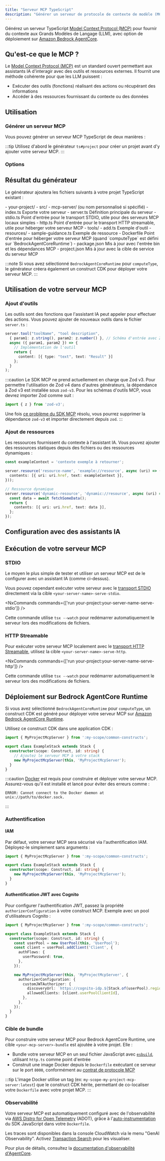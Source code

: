 ```yaml
---
title: "Serveur MCP TypeScript"
description: "Générer un serveur de protocole de contexte de modèle (MCP) TypeScript pour fournir du contexte aux modèles de langage de grande taille"
---
```





Générez un serveur TypeScript [Model Context Protocol (MCP)](https://modelcontextprotocol.io/) pour fournir du contexte aux Grands Modèles de Langage (LLM), avec option de déploiement sur [Amazon Bedrock AgentCore](https://docs.aws.amazon.com/bedrock-agentcore/latest/devguide/).

## Qu'est-ce que le MCP ?

Le [Model Context Protocol (MCP)](https://modelcontextprotocol.io/) est un standard ouvert permettant aux assistants IA d'interagir avec des outils et ressources externes. Il fournit une méthode cohérente pour que les LLM puissent :

- Exécuter des outils (fonctions) réalisant des actions ou récupérant des informations  
- Accéder à des ressources fournissant du contexte ou des données

## Utilisation

### Générer un serveur MCP

Vous pouvez générer un serveur MCP TypeScript de deux manières :

<RunGenerator generator="ts#mcp-server" />

:::tip
Utilisez d'abord le générateur <Link path="/guides/typescript-project">`ts#project`</Link> pour créer un projet avant d'y ajouter votre serveur MCP.
:::

### Options

<GeneratorParameters generator="ts#mcp-server" />

## Résultat du générateur

Le générateur ajoutera les fichiers suivants à votre projet TypeScript existant :

<FileTree>
  - your-project/
    - src/
      - mcp-server/ (ou nom personnalisé si spécifié)
        - index.ts Exporte votre serveur
        - server.ts Définition principale du serveur
        - stdio.ts Point d'entrée pour le transport STDIO, utile pour des serveurs MCP locaux simples
        - http.ts Point d'entrée pour le transport HTTP streamable, utile pour héberger votre serveur MCP
        - tools/
          - add.ts Exemple d'outil
        - resources/
          - sample-guidance.ts Exemple de ressource
        - Dockerfile Point d'entrée pour héberger votre serveur MCP (quand `computeType` est défini sur `BedrockAgentCoreRuntime`)
    - package.json Mis à jour avec l'entrée bin et les dépendances MCP
    - project.json Mis à jour avec la cible de service du serveur MCP
</FileTree>

:::note
Si vous avez sélectionné `BedrockAgentCoreRuntime` pour `computeType`, le générateur créera également un construct CDK pour déployer votre serveur MCP.
:::

## Utilisation de votre serveur MCP

### Ajout d'outils

Les outils sont des fonctions que l'assistant IA peut appeler pour effectuer des actions. Vous pouvez ajouter de nouveaux outils dans le fichier `server.ts` :

```typescript
server.tool("toolName", "tool description",
  { param1: z.string(), param2: z.number() }, // Schéma d'entrée avec Zod
  async ({ param1, param2 }) => {
    // Implémentation de l'outil
    return {
      content: [{ type: "text", text: "Result" }]
    };
  }
);
```

:::caution
Le SDK MCP ne prend actuellement en charge que Zod v3. Pour permettre l'utilisation de Zod v4 dans d'autres générateurs, la dépendance à Zod v3 est installée sous `zod-v3`. Pour les schémas d'outils MCP, vous devrez importer Zod comme suit :

```ts
import { z } from 'zod-v3';
```

Une fois [ce problème du SDK MCP](https://github.com/modelcontextprotocol/typescript-sdk/issues/164) résolu, vous pourrez supprimer la dépendance `zod-v3` et importer directement depuis `zod`.
:::

### Ajout de ressources

Les ressources fournissent du contexte à l'assistant IA. Vous pouvez ajouter des ressources statiques depuis des fichiers ou des ressources dynamiques :

```typescript
const exampleContext = 'contexte exemple à retourner';

server.resource('resource-name', 'example://resource', async (uri) => ({
  contents: [{ uri: uri.href, text: exampleContext }],
}));

// Ressource dynamique
server.resource('dynamic-resource', 'dynamic://resource', async (uri) => {
  const data = await fetchSomeData();
  return {
    contents: [{ uri: uri.href, text: data }],
  };
});
```

## Configuration avec des assistants IA

<Snippet name="mcp/configuration" parentHeading="Configuring with AI Assistants" />

## Exécution de votre serveur MCP

### STDIO

Le moyen le plus simple de tester et utiliser un serveur MCP est de le configurer avec un assistant IA (comme ci-dessus).

Vous pouvez cependant exécuter votre serveur avec le [transport STDIO](https://modelcontextprotocol.io/docs/concepts/transports#standard-input%2Foutput-stdio) directement via la cible `<your-server-name>-serve-stdio`.

<NxCommands commands={['run your-project:your-server-name-serve-stdio']} />

Cette commande utilise `tsx --watch` pour redémarrer automatiquement le serveur lors des modifications de fichiers.

### HTTP Streamable

Pour exécuter votre serveur MCP localement avec le [transport HTTP Streamable](https://modelcontextprotocol.io/docs/concepts/transports#streamable-http), utilisez la cible `<your-server-name>-serve-http`.

<NxCommands commands={['run your-project:your-server-name-serve-http']} />

Cette commande utilise `tsx --watch` pour redémarrer automatiquement le serveur lors des modifications de fichiers.

## Déploiement sur Bedrock AgentCore Runtime

Si vous avez sélectionné `BedrockAgentCoreRuntime` pour `computeType`, un construct CDK est généré pour déployer votre serveur MCP sur [Amazon Bedrock AgentCore Runtime](https://docs.aws.amazon.com/bedrock-agentcore/latest/devguide/agents-tools-runtime.html).

Utilisez ce construct CDK dans une application CDK :

```ts {6}
import { MyProjectMcpServer } from ':my-scope/common-constructs';

export class ExampleStack extends Stack {
  constructor(scope: Construct, id: string) {
    // Ajoutez le serveur MCP à votre stack
    new MyProjectMcpServer(this, 'MyProjectMcpServer');
  }
}
```

:::caution
[Docker](https://www.docker.com/) est requis pour construire et déployer votre serveur MCP. Assurez-vous qu'il est installé et lancé pour éviter des erreurs comme :

```
ERROR: Cannot connect to the Docker daemon at unix://path/to/docker.sock.
```
:::

### Authentification

#### IAM

Par défaut, votre serveur MCP sera sécurisé via l'authentification IAM. Déployez-le simplement sans arguments :

```ts {5}
import { MyProjectMcpServer } from ':my-scope/common-constructs';

export class ExampleStack extends Stack {
  constructor(scope: Construct, id: string) {
    new MyProjectMcpServer(this, 'MyProjectMcpServer');
  }
}
```

#### Authentification JWT avec Cognito

Pour configurer l'authentification JWT, passez la propriété `authorizerConfiguration` à votre construct MCP. Exemple avec un pool d'utilisateurs Cognito :

```ts {14-17}
import { MyProjectMcpServer } from ':my-scope/common-constructs';

export class ExampleStack extends Stack {
  constructor(scope: Construct, id: string) {
    const userPool = new UserPool(this, 'UserPool');
    const client = userPool.addClient('Client', {
      authFlows: {
        userPassword: true,
      },
    });

    new MyProjectMcpServer(this, 'MyProjectMcpServer', {
      authorizerConfiguration: {
        customJWTAuthorizer: {
          discoveryUrl: `https://cognito-idp.${Stack.of(userPool).region}.amazonaws.com/${userPool.userPoolId}/.well-known/openid-configuration`,
          allowedClients: [client.userPoolClientId],
        },
      },
    });
  }
}
```

### Cible de bundle

Pour construire votre serveur MCP pour Bedrock AgentCore Runtime, une cible `<your-mcp-server>-bundle` est ajoutée à votre projet. Elle :

- Bundle votre serveur MCP en un seul fichier JavaScript avec [`esbuild`](https://esbuild.github.io/), utilisant `http.ts` comme point d'entrée
- Construit une image Docker depuis le `Dockerfile` exécutant ce serveur sur le port `8000`, conformément au [contrat de protocole MCP](https://docs.aws.amazon.com/bedrock-agentcore/latest/devguide/runtime-service-contract.html#mcp-protocol-contract)

:::tip
L'image Docker utilise un tag (ex: `my-scope-my-project-mcp-server:latest`) que le construct CDK hérite, permettant de co-localiser votre `Dockerfile` avec votre projet MCP.
:::

### Observabilité

Votre serveur MCP est automatiquement configuré avec de l'observabilité via [AWS Distro for Open Telemetry](https://aws.amazon.com/otel/) (ADOT), grâce à l'[auto-instrumentation](https://aws-otel.github.io/docs/getting-started/js-sdk/trace-metric-auto-instr) du SDK JavaScript dans votre `Dockerfile`.

Les traces sont disponibles dans la console CloudWatch via le menu "GenAI Observability". Activez [Transaction Search](https://docs.aws.amazon.com/AmazonCloudWatch/latest/monitoring/CloudWatch-Transaction-Search.html) pour les visualiser.

Pour plus de détails, consultez la [documentation d'observabilité d'AgentCore](https://docs.aws.amazon.com/bedrock-agentcore/latest/devguide/observability-configure.html).